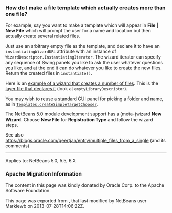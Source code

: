 <!--

    Licensed to the Apache Software Foundation (ASF) under one
    or more contributor license agreements.  See the NOTICE file
    distributed with this work for additional information
    regarding copyright ownership.  The ASF licenses this file
    to you under the Apache License, Version 2.0 (the
    "License"); you may not use this file except in compliance
    with the License.  You may obtain a copy of the License at

      http://www.apache.org/licenses/LICENSE-2.0

    Unless required by applicable law or agreed to in writing,
    software distributed under the License is distributed on an
    "AS IS" BASIS, WITHOUT WARRANTIES OR CONDITIONS OF ANY
    KIND, either express or implied.  See the License for the
    specific language governing permissions and limitations
    under the License.

-->

===How do I make a file template which actually creates more than one file?===

For example, say you want to make a template which will appear in '''File | New File''' which will prompt the user for a name and location but then actually create several related files.

Just use an arbitrary empty file as the template, and declare it to have an <tt>instantiatingWizardURL</tt> attribute with an instance of <tt>WizardDescriptor.InstantiatingIterator</tt>. The wizard iterator can specify any sequence of Swing panels you like to ask the user whatever questions you like, and at the end it can do whatever you like to create the new files. Return the created files in <tt>instantiate()</tt>. 

Here is an [http://hg.netbeans.org/main/file/tip/apisupport.project/src/org/netbeans/modules/apisupport/project/ui/wizard/librarydescriptor/ example of a wizard that creates a number of files].  This is the [http://hg.netbeans.org/main/file/tip/apisupport.project/src/org/netbeans/modules/apisupport/project/ui/resources/layer.xml layer file that declares it] (look at <tt>emptyLibraryDescriptor</tt>).

You may wish to reuse a standard GUI panel for picking a folder and name, as in 
<tt>[http://bits.netbeans.org/dev/javadoc/org-netbeans-modules-projectuiapi/org/netbeans/spi/project/ui/templates/support/Templates.html#createSimpleTargetChooser(org.netbeans.api.project.Project,%20org.netbeans.api.project.SourceGroup Templates.createSimpleTargetChooser]</tt>.

The NetBeans 5.0 module development support has a (meta-)wizard '''New Wizard'''. Choose '''New File''' for '''Registration Type''' and follow the wizard steps.

See also https://blogs.oracle.com/geertjan/entry/multiple_files_from_a_single (and its comments)
--------

Applies to: NetBeans 5.0, 5.5, 6.X

===Apache Migration Information===

The content in this page was kindly donated by Oracle Corp. to the
Apache Software Foundation.

This page was exported from , 
that last modified by NetBeans user Markiewb 
on 2013-07-28T14:06:22Z.

